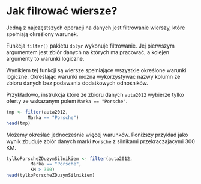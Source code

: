 # Jak filrować wiersze?

Jedną z najczęstszych operacji na danych jest filtrowanie wierszy, które spełniają określony warunek.

Funkcja `filter()` pakietu `dplyr` wykonuje filtrowanie. Jej pierwszym argumentem jest zbiór danych na których ma pracować, a kolejen argumenty to warunki logiczne. 

Wynikiem tej funkcji są wiersze spełniające wszystkie określone warunki logiczne. Określając warunki można wykorzystywac nazwy kolumn ze zbioru danych bez podawania dodatkowych odnośników.

Przykładowo, instrukcja które ze zbioru danych `auta2012` wybierze tylko oferty ze wskazanym polem `Marka == "Porsche"`.

```r
tmp <- filter(auta2012,
        Marka == "Porsche")
head(tmp)
```

Możemy określać jednocześnie więcej warunków. Poniższy przykład jako wynik zbuduje zbiór danych marki `Porsche` z silnikami przekraczajacymi 300 KM.

```r
tylkoPorscheZDuzymSilnikiem <- filter(auta2012,
         Marka == "Porsche",
         KM > 300)
head(tylkoPorscheZDuzymSilnikiem)
```
